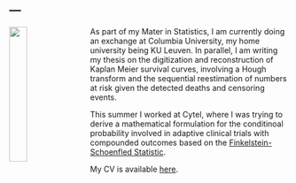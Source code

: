 ---
---

<link rel="stylesheet" href="styles.css" type="text/css">

<img src="images/workinTight.png" style="width:25%; margin-right: 20px" align="left">


As part of my Mater in Statistics, I am currently doing an exchange at Columbia University, my home university being KU Leuven. In parallel, I am writing my thesis on the digitization and reconstruction of Kaplan Meier survival curves, involving a Hough transform and the sequential reestimation of numbers at risk given the detected deaths and censoring events. 

This summer I worked at Cytel, where I was trying to derive a mathematical formulation for the conditinoal probability  involved in adaptive clinical trials with compounded outcomes based on the [Finkelstein-Schoenfled Statistic](https://cdn1.sph.harvard.edu/wp-content/uploads/sites/253/2016/05/joint-rank-sim-1999.pdf).

My CV is available [here](files/Gabriel Benedict.pdf).


